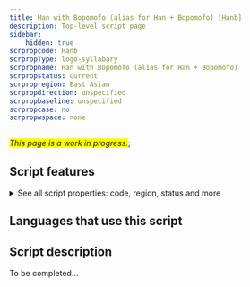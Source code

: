 ```yaml
---
title: Han with Bopomofo (alias for Han + Bopomofo) [Hanb]
description: Top-level script page
sidebar:
    hidden: true
scrpropcode: Hanb
scrpropType: logo-syllabary
scrpropname: Han with Bopomofo (alias for Han + Bopomofo)
scrpropstatus: Current
scrpropregion: East Asian
scrpropdirection: unspecified
scrpropbaseline: unspecified
scrpropcase: no
scrpropwspace: none
---
```


<span style='background-color:yellow'>_This page is a work in progress._</span>;


## Script features

<details>
<summary> See all script properties: code, region, status and more</summary>
<ScriptInfo />
</details>

## Languages that use this script

<WsList script='Hanb' wsMax='5' />

## Script description

To be completed...

